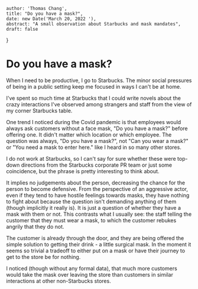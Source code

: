
    author: 'Thomas Chang',
    title: "Do you have a mask?",
    date: new Date('March 20, 2022 '),
    abstract: "A small observation about Starbucks and mask mandates",
    draft: false
}

# Do you have a mask?
When I need to be productive, I go to Starbucks. The minor social pressures of being in a public setting keep me
focused in ways I can't be at home.

I've spent so much time at Starbucks that I could write novels about the crazy interactions I've observed among strangers and staff
from the view of my corner Starbucks table.

One trend I noticed during the Covid pandemic is that employees would always ask customers without a face mask,
"Do you have a mask?" before offering one. It didn't matter which location or which employee. The question was always,
"Do you have a mask?", not "Can you wear a mask?" or "You need a mask to enter here." like I heard in so many other
stores.

I do not work at Starbucks, so I can't say for sure whether these were top-down directions from the Starbucks corporate PR team or just some
 coincidence, but the phrase is pretty interesting to think about.

It implies no judgements about the person, decreasing the chance for the person to become defensive. From the perspective
of an aggressive actor, even if they tend to have hostile feelings towards masks, they have nothing to fight about because
the question isn't demanding anything of them (though
implicitly it really is). It is just a question of whether they have a mask with them or not. This contrasts what I
usually see: the staff telling the customer that they must wear a mask, to which the customer rebukes angrily that they do not.

The customer is already through the door, and they are being offered the simple solution to getting their drink - a little surgical mask. In the moment it seems
so trivial a tradeoff to either put on a mask or have their journey to get to the store be for nothing.

I noticed (though without any formal data), that much more customers would take the mask over leaving the store than customers in similar interactions at
other non-Starbucks stores.

